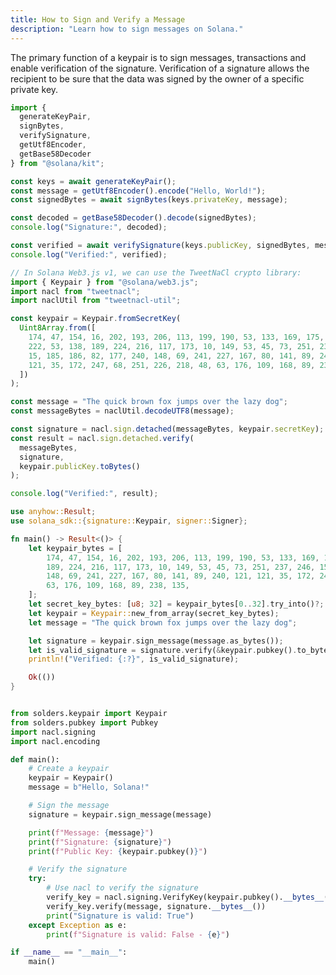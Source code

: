 ```yaml
---
title: How to Sign and Verify a Message
description: "Learn how to sign messages on Solana."
---
```


The primary function of a keypair is to sign messages, transactions and enable
verification of the signature. Verification of a signature allows the recipient
to be sure that the data was signed by the owner of a specific private key.

<CodeTabs storage="cookbook" flags="r">

```typescript !! title="Kit"
import {
  generateKeyPair,
  signBytes,
  verifySignature,
  getUtf8Encoder,
  getBase58Decoder
} from "@solana/kit";

const keys = await generateKeyPair();
const message = getUtf8Encoder().encode("Hello, World!");
const signedBytes = await signBytes(keys.privateKey, message);

const decoded = getBase58Decoder().decode(signedBytes);
console.log("Signature:", decoded);

const verified = await verifySignature(keys.publicKey, signedBytes, message);
console.log("Verified:", verified);
```

```typescript !! title="Legacy"
// In Solana Web3.js v1, we can use the TweetNaCl crypto library:
import { Keypair } from "@solana/web3.js";
import nacl from "tweetnacl";
import naclUtil from "tweetnacl-util";

const keypair = Keypair.fromSecretKey(
  Uint8Array.from([
    174, 47, 154, 16, 202, 193, 206, 113, 199, 190, 53, 133, 169, 175, 31, 56,
    222, 53, 138, 189, 224, 216, 117, 173, 10, 149, 53, 45, 73, 251, 237, 246,
    15, 185, 186, 82, 177, 240, 148, 69, 241, 227, 167, 80, 141, 89, 240, 121,
    121, 35, 172, 247, 68, 251, 226, 218, 48, 63, 176, 109, 168, 89, 238, 135
  ])
);

const message = "The quick brown fox jumps over the lazy dog";
const messageBytes = naclUtil.decodeUTF8(message);

const signature = nacl.sign.detached(messageBytes, keypair.secretKey);
const result = nacl.sign.detached.verify(
  messageBytes,
  signature,
  keypair.publicKey.toBytes()
);

console.log("Verified:", result);
```

```rust !! title="Rust"
use anyhow::Result;
use solana_sdk::{signature::Keypair, signer::Signer};

fn main() -> Result<()> {
    let keypair_bytes = [
        174, 47, 154, 16, 202, 193, 206, 113, 199, 190, 53, 133, 169, 175, 31, 56, 222, 53, 138,
        189, 224, 216, 117, 173, 10, 149, 53, 45, 73, 251, 237, 246, 15, 185, 186, 82, 177, 240,
        148, 69, 241, 227, 167, 80, 141, 89, 240, 121, 121, 35, 172, 247, 68, 251, 226, 218, 48,
        63, 176, 109, 168, 89, 238, 135,
    ];
    let secret_key_bytes: [u8; 32] = keypair_bytes[0..32].try_into()?;
    let keypair = Keypair::new_from_array(secret_key_bytes);
    let message = "The quick brown fox jumps over the lazy dog";

    let signature = keypair.sign_message(message.as_bytes());
    let is_valid_signature = signature.verify(&keypair.pubkey().to_bytes(), message.as_bytes());
    println!("Verified: {:?}", is_valid_signature);

    Ok(())
}
```

```py !! title="Python"

from solders.keypair import Keypair
from solders.pubkey import Pubkey
import nacl.signing
import nacl.encoding

def main():
    # Create a keypair
    keypair = Keypair()
    message = b"Hello, Solana!"

    # Sign the message
    signature = keypair.sign_message(message)

    print(f"Message: {message}")
    print(f"Signature: {signature}")
    print(f"Public Key: {keypair.pubkey()}")

    # Verify the signature
    try:
        # Use nacl to verify the signature
        verify_key = nacl.signing.VerifyKey(keypair.pubkey().__bytes__())
        verify_key.verify(message, signature.__bytes__())
        print("Signature is valid: True")
    except Exception as e:
        print(f"Signature is valid: False - {e}")

if __name__ == "__main__":
    main()
```
</CodeTabs>
